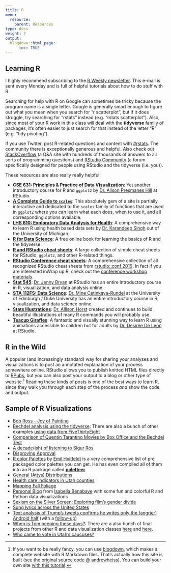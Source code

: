 ```yaml
---
title: R
menu:
  resource:
    parent: Resources
type: docs
weight: 7
output:
  blogdown::html_page:
      toc: TRUE
---
```


## Learning R

I highly recommend subscribing to the [R Weekly newsletter](https://rweekly.org/){target="_blank"}. This e-mail is sent every Monday and is full of helpful tutorials about how to do stuff with R.

Searching for help with R on Google can sometimes be tricky because the program name is a single letter. Google is generally smart enough to figure out what you mean when you search for "r scatterplot", but if it does struggle, try searching for "rstats" instead (e.g. "rstats scatterplot"). Also, since most of your R work in this class will deal with the **tidyverse** family of packages, it's often easier to just search for that instead of the letter "R" (e.g. "tidy pivoting"). 

If you use Twitter, post R-related questions and content with [#rstats](https://twitter.com/search?q=%23rstats){target="_blank"}. The community there is exceptionally generous and helpful. Also check out [StackOverflow](https://stackoverflow.com/){target="_blank"} (a Q&A site with hundreds of thousands of answers to all sorts of programming questions) and [RStudio Community](https://community.rstudio.com/){target="_blank"} (a forum specifically designed for people using RStudio and the tidyverse (i.e. you)).

These resources are also really really helpful:

- [**CSE 631: Principles & Practice of Data Visualization**](http://cslu.ohsu.edu/~bedricks/courses/cs631/){target="_blank"}: Yet another introductory course for R and `ggplot2` by [Dr. Alison Presmanes Hill](https://twitter.com/apreshill){target="_blank"} at RStudio.
- [**A Complete Guide to `scales`**](https://ggplot2tor.com/scales/){target="_blank"}: This absolutely gem of a site is partially interactive and dedicated to the `scales` family of functions that are used in `ggplot2` where you can learn what each does, when to use it, and all corresponding options available.  
- [**LHS 610: Exploratory Data Analysis for Health**](https://kdpsingh.lab.medicine.umich.edu/lhs-610){target="_blank"}: A comprehensive way to learn R using health based data sets by [Dr. Karandeep Singh](https://twitter.com/kdpsinghlab){target="_blank"} out of the University of Michigan.
- [**R for Data Science**](https://r4ds.had.co.nz/){target="_blank"}: A free online book for learning the basics of R and the tidyverse.
- [**R and RStudio cheat sheets**](https://www.rstudio.com/resources/cheatsheets/){target="_blank"}: A large collection of simple cheat sheets for RStudio, `ggplot2`, and other R-related things.
- [**RStudio Conference cheat sheets**](/handouts/RStudioConf_2019Cheatsheets.pdf): A comprehensive collection of all recognized RStudio cheat sheets from [rstudio::conf 2019](https://rstudio.com/resources/rstudioconf-2019/). In fact if you are interested inWrap up R, check out the [conference workshop materials](https://blog.rstudio.com/2019/02/06/rstudio-conf-2019-workshops/).
- [**Stat 545**](http://stat545.com/){target="_blank"}: [Dr. Jenny Bryan](https://twitter.com/JennyBryan) at RStudio has an entire introductory course in R, visualization, and data analysis online.
- [**STA 112FS: Data Science**](http://www2.stat.duke.edu/courses/Fall17/sta112.01/){target="_blank"}: [Dr. Mine Çetinkaya-Rundel](https://twitter.com/minebocek){target="_blank"} at the University of Edinburgh / Duke University has an entire introductory course in R, visualization, and data science online.
- [**Stats Illustrations**](https://github.com/allisonhorst/stats-illustrations){target="_blank"}: [Dr. Allison Horst](https://twitter.com/allison_horst){target="_blank"} created and continues to build beautiful illustrations of many R commands you will probably use.
- [**Teacup Giraffes**](https://tinystats.github.io/teacups-giraffes-and-statistics/){target="_blank"}: A fantastic and visually stunning way to learn R using animations accessible to children but for adults by [Dr. Desirée De Leon](https://twitter.com/dcossyle){target="_blank"} at RStudio.


## R in the Wild

A popular (and increasingly standard) way for sharing your analyses and visualizations is to post an annotated explanation of your process somewhere online. RStudio allows you to publish knitted HTML files directly to [RPubs](http://rpubs.com/){target="_blank"}, but you can also post your output to a blog or other type of website.^[If you want to be really fancy, you can use [blogdown](https://bookdown.org/yihui/blogdown/){target="_blank"}, which makes a complete website with R Markdown files. That's actually how this site is built ([see the original source code @ andrewheiss](https://github.com/andrewheiss/datavizm20.classes.andrewheiss.com){target="_blank"}). You can build your own site [with this tutorial](https://apreshill.rbind.io/post/up-and-running-with-blogdown/){target="_blank"}.] Reading these kinds of posts is one of the best ways to learn R, since they walk you through each step of the process *and* show the code and output.

## Sample of R Visualizations

- [Bob Ross - Joy of Painting](https://rudeboybert.github.io/fivethirtyeight/articles/bob_ross.html){target="_blank"}
- [Bechdel analysis using the tidyverse](https://rudeboybert.github.io/fivethirtyeight/articles/bechdel.html){target="_blank"}: There are also a bunch of other examples [using data from FiveThirtyEight](https://rudeboybert.github.io/fivethirtyeight/articles/){target="_blank"}
- [Comparison of Quentin Tarantino Movies by Box Office and the Bechdel Test](http://soc301s2017.netlify.com/group_projects/group5){target="_blank"}
- [A decade(ish) of listening to Sigur Rós](http://blog.karawoo.com/2016/09/22/A-decade-ish-of-listening-to-Sigur-Ros){target="_blank"}
- [Disproving Approval](https://rud.is/b/2017/06/18/r%E2%81%B6-disproving-approval/){target="_blank"}
- [R color Palettes](https://github.com/EmilHvitfeldt/r-color-palettes){target="_blank"} by [Emil Hvitfeldt](https://www.hvitfeldt.me/){target="_blank"} is a very comprehensive list of pre packaged color palettes you can get. He has even compiled all of them into an R package called [**paletteer**](https://github.com/EmilHvitfeldt/paletteer){target="_blank"}
- [General (Attys) Distributions](https://rud.is/b/2017/07/25/r%E2%81%B6-general-attys-distributions/){target="_blank"}
- [Health care indicators in Utah counties](https://juliasilge.com/blog/health-care-indicators/){target="_blank"}
- [Mapping Fall Foliage](https://rud.is/b/2017/09/18/mapping-fall-foliage-with-sf/){target="_blank"}
- [Personal Blog](https://isabella-b.com/){target="_blank"} from [Isabella Benabaye](https://twitter.com/_isabellamb){target="_blank"} with some fun and colorful R and Python data visualizations
- [Sexism on the Silver Screen: Exploring film's gender divide](http://rpubs.com/Jwhitman/Final_Project){target="_blank"}
- [Song lyrics across the United States](https://juliasilge.com/blog/song-lyrics-across/){target="_blank"}
- [Text analysis of Trump's tweets confirms he writes only the (angrier) Android half](http://varianceexplained.org/r/trump-tweets/){target="_blank"} (with a [follow-up](http://varianceexplained.org/r/trump-followup/){target="_blank"})
- [When is Tom peeping these days?](http://rpubs.com/ry_lisa_elana/chicago){target="_blank"}: There are a also bunch of final projects from other R and data visualization classes [here](http://soc301s2017.netlify.com/group-projects/){target="_blank"} and [here](https://rudeboybert.github.io/MATH116/PS/final_project/final_project_outline.html#past_examples){target="_blank"}.
- [Who came to vote in Utah's caucuses?](https://juliasilge.com/blog/who-came-to-vote/){target="_blank"}